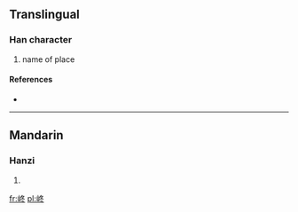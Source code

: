 ==Translingual==

===Han character===
{{Han char|rn=46|rad=山|as=05|sn=8|four=|canj=山竹水卜 (UHEY)}}

# name of place

====References====
* {{Han ref|kx=0310.071|hdz=10768.100|uh=5CC2|ud=23746}}

----

==Mandarin==

===Hanzi===
{{cmn-hanzi|pin=[[tóng]] ([[tong2]])|wg=t'ung<sup>2</sup>}}

# {{defn|Mandarin|sort=山05}}

[[fr:峂]]
[[pl:峂]]